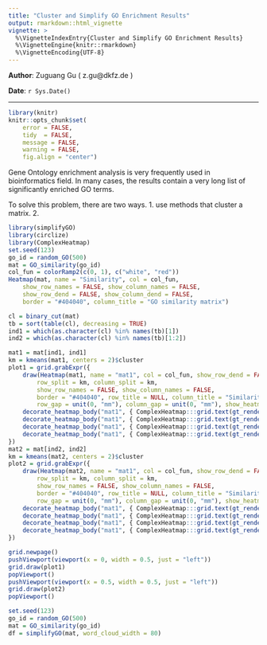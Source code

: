 ```yaml
---
title: "Cluster and Simplify GO Enrichment Results"
output: rmarkdown::html_vignette
vignette: >
  %\VignetteIndexEntry{Cluster and Simplify GO Enrichment Results}
  %\VignetteEngine{knitr::rmarkdown}
  %\VignetteEncoding{UTF-8}
---
```


**Author**: Zuguang Gu ( z.gu@dkfz.de )

**Date**: `r Sys.Date()`

--------


```r
library(knitr)
knitr::opts_chunk$set(
    error = FALSE,
    tidy  = FALSE,
    message = FALSE,
    warning = FALSE,
    fig.align = "center")
```

Gene Ontology enrichment analysis is very frequently used in bioinformatics field. In many cases,
the results contain a very long list of significantly enriched GO terms.

To solve this problem, there are two ways. 1. use methods that cluster a matrix. 2. 

```r
library(simplifyGO)
library(circlize)
library(ComplexHeatmap)
set.seed(123)
go_id = random_GO(500)
mat = GO_similarity(go_id)
col_fun = colorRamp2(c(0, 1), c("white", "red"))
Heatmap(mat, name = "Similarity", col = col_fun,
	show_row_names = FALSE, show_column_names = FALSE,
	show_row_dend = FALSE, show_column_dend = FALSE,
	border = "#404040", column_title = "GO similarity matrix")
```



```r
cl = binary_cut(mat)
tb = sort(table(cl), decreasing = TRUE)
ind1 = which(as.character(cl) %in% names(tb)[1])
ind2 = which(as.character(cl) %in% names(tb)[1:2])

mat1 = mat[ind1, ind1]
km = kmeans(mat1, centers = 2)$cluster
plot1 = grid.grabExpr({
	draw(Heatmap(mat1, name = "mat1", col = col_fun, show_row_dend = FALSE, show_column_dend = FALSE, 
		row_split = km, column_split = km,
		show_row_names = FALSE, show_column_names = FALSE,
		border = "#404040", row_title = NULL, column_title = "Similarity matrix 1",
		row_gap = unit(0, "mm"), column_gap = unit(0, "mm"), show_heatmap_legend = FALSE))
	decorate_heatmap_body("mat1", { ComplexHeatmap:::grid.text(gt_render("*s*<sub>11</sub>"), x = 0.5, y = 0.5, gp = gpar(fontfamily = "Times", fontsize = 20)) }, row_slice = 1, column_slice = 1)
	decorate_heatmap_body("mat1", { ComplexHeatmap:::grid.text(gt_render("*s*<sub>12</sub>"), x = 0.5, y = 0.5, gp = gpar(fontfamily = "Times", fontsize = 20)) }, row_slice = 1, column_slice = 2)
	decorate_heatmap_body("mat1", { ComplexHeatmap:::grid.text(gt_render("*s*<sub>21</sub>"), x = 0.5, y = 0.5, gp = gpar(fontfamily = "Times", fontsize = 20)) }, row_slice = 2, column_slice = 1)
	decorate_heatmap_body("mat1", { ComplexHeatmap:::grid.text(gt_render("*s*<sub>22</sub>"), x = 0.5, y = 0.5, gp = gpar(fontfamily = "Times", fontsize = 20)) }, row_slice = 2, column_slice = 2)
})
mat2 = mat[ind2, ind2]
km = kmeans(mat2, centers = 2)$cluster
plot2 = grid.grabExpr({
	draw(Heatmap(mat2, name = "mat1", col = col_fun, show_row_dend = FALSE, show_column_dend = FALSE, 
		row_split = km, column_split = km,
		show_row_names = FALSE, show_column_names = FALSE,
		border = "#404040", row_title = NULL, column_title = "Similarity matrix 2",
		row_gap = unit(0, "mm"), column_gap = unit(0, "mm"), show_heatmap_legend = FALSE))
	decorate_heatmap_body("mat1", { ComplexHeatmap:::grid.text(gt_render("*s*<sub>11</sub>"), x = 0.5, y = 0.5, gp = gpar(fontfamily = "Times", fontsize = 20)) }, row_slice = 1, column_slice = 1)
	decorate_heatmap_body("mat1", { ComplexHeatmap:::grid.text(gt_render("*s*<sub>12</sub>"), x = 0.5, y = 0.5, gp = gpar(fontfamily = "Times", fontsize = 20)) }, row_slice = 1, column_slice = 2)
	decorate_heatmap_body("mat1", { ComplexHeatmap:::grid.text(gt_render("*s*<sub>21</sub>"), x = 0.5, y = 0.5, gp = gpar(fontfamily = "Times", fontsize = 20)) }, row_slice = 2, column_slice = 1)
	decorate_heatmap_body("mat1", { ComplexHeatmap:::grid.text(gt_render("*s*<sub>22</sub>"), x = 0.5, y = 0.5, gp = gpar(fontfamily = "Times", fontsize = 20)) }, row_slice = 2, column_slice = 2)
})

grid.newpage()
pushViewport(viewport(x = 0, width = 0.5, just = "left"))
grid.draw(plot1)
popViewport()
pushViewport(viewport(x = 0.5, width = 0.5, just = "left"))
grid.draw(plot2)
popViewport()
```


```r
set.seed(123)
go_id = random_GO(500)
mat = GO_similarity(go_id)
df = simplifyGO(mat, word_cloud_width = 80)
```
